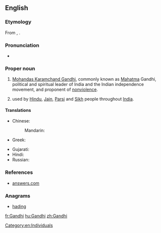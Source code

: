 ==English==

===Etymology===
From {{term|ગાંધી|sc=Gujr}}, {{term|गांधी|sc=Deva|tr=Gā̃ndhī}}.

===Pronunciation===
* {{IPA|/ˈɡandi/}}

===Proper noun===
{{en-proper noun}}

# [[:w:Mohandas Karamchand Gandhi|Mohandas Karamchand Gandhi]], commonly known as [[Mahatma]] Gandhi, political and spiritual leader of India and the Indian independence movement, and proponent of [[nonviolence]].
# {{surname|from=India|dot=}} used by [[Hindu]], [[Jain]], [[Parsi]] and [[Sikh]] people throughout [[India]].

====Translations====
{{trans-top|surname Gandhi}}
* Chinese:
*: Mandarin: {{t|zh|甘地|tr=Gāndì|sc=Hani}}
* Greek: {{t|el|Γκάντι|tr=Gkánti|sc=Grek}}
{{trans-mid}}
* Gujarati: {{t|gu|ગાંધી|tr=Gandhi|sc=Gujr|xs=Gujarati}}
* Hindi: {{t|hi|गांधी|tr=Gā̃ndhī|xs=Hindi}}
* Russian: {{t|ru|Ганди|m|f|tr=Gándi|sc=Cyrl}}
{{trans-bottom}}

===References===
* [http://www.answers.com/topic/gandhi-1900 answers.com]

===Anagrams===
* [[hading#English|hading]]

[[Category:en:Individuals]]

[[fr:Gandhi]]
[[hu:Gandhi]]
[[zh:Gandhi]]